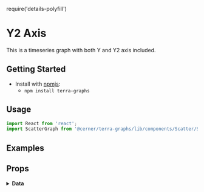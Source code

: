 require('details-polyfill')

# Y2 Axis

This is a timeseries graph with both Y and Y2 axis included.

## Getting Started

- Install with [npmjs](https://www.npmjs.com):
  - `npm install terra-graphs`

## Usage

```jsx
import React from 'react';
import ScatterGraph from '@cerner/terra-graphs/lib/components/Scatter/ScatterGraph';
```

## Examples
<ScatterGraph />

## Props
<PropsTable />

<details>
<summary style={{fontSize: 24 }}>
<b>Data</b>
</summary>

### Graph Config object
<GraphConfig />

### Data object
<DataObject />
</details>
